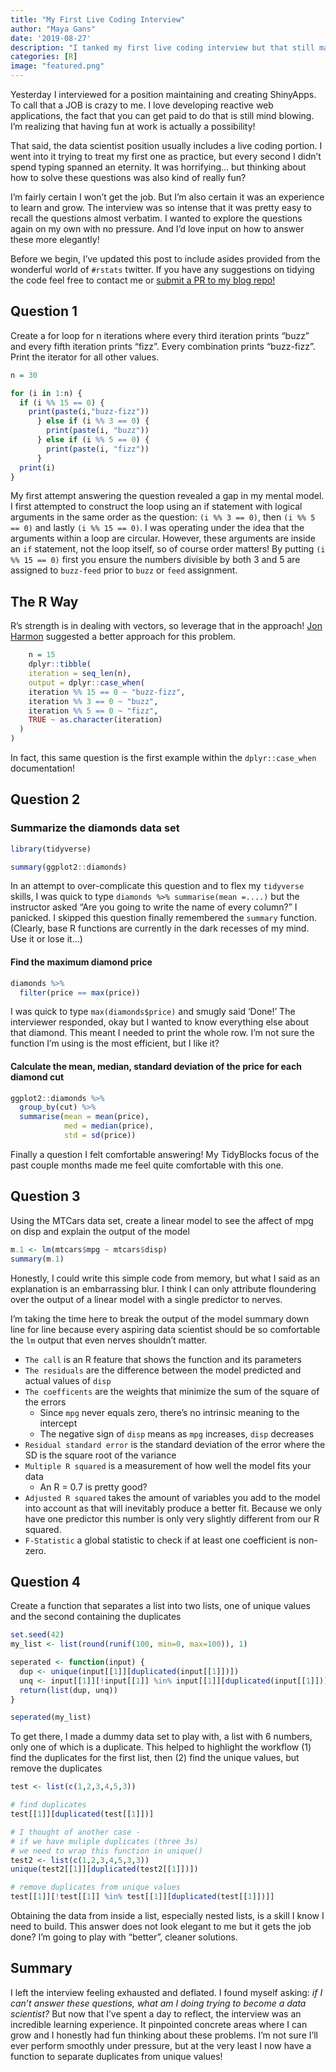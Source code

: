 ```yaml
---
title: "My First Live Coding Interview"
author: "Maya Gans"
date: '2019-08-27'
description: "I tanked my first live coding interview but that still made me want to find answers to all their questions"
categories: [R]
image: "featured.png"
---
```


Yesterday I interviewed for a position maintaining and creating ShinyApps. To call that a JOB is crazy to me. I love developing reactive web applications, the fact that you can get paid to do that is still mind blowing. I'm realizing that having fun at work is actually a possibility!

That said, the data scientist position usually includes a live coding portion. I went into it trying to treat my first one as practice, but every second I didn't spend typing spanned an eternity. It was horrifying... but thinking about how to solve these questions was also kind of really fun? 

I'm fairly certain I won't get the job. But I'm also certain it was an experience to learn and grow. The interview was so intense that it was pretty easy to recall the questions almost verbatim. I wanted to explore the questions again on my own with no pressure. And I'd love input on how to answer these more elegantly!

:::twitter
Before we begin, I've updated this post to include asides provided from the wonderful world of `#rstats` twitter. If you have any suggestions on tidying the code feel free to contact me or [submit a PR to my blog repo!](https://github.com/MayaGans/BayesianBabe/tree/master/content/post/2019-08-27-live-coding-interview)
:::

## Question 1

Create a for loop for n iterations where every third iteration prints "buzz" and every fifth iteration prints "fizz". Every combination prints "buzz-fizz". Print the iterator for all other values.

```r
n = 30

for (i in 1:n) {
  if (i %% 15 == 0) {
    print(paste(i,"buzz-fizz"))
      } else if (i %% 3 == 0) {
        print(paste(i, "buzz"))
      } else if (i %% 5 == 0) {
        print(paste(i, "fizz"))
      }
  print(i)
}
```

My first attempt answering the question revealed a gap in my mental model. I first attempted to construct the loop using an if statement with logical arguments in the same order as the question: `(i %% 3 == 0)`, then `(i %% 5 == 0)` and lastly `(i %% 15 == 0)`. I was operating under the idea that the arguments within a loop are circular. However, these arguments are inside an `if` statement, not the loop itself, so of course order matters! By putting `(i %% 15 == 0)` first you ensure the numbers divisible by both 3 and 5 are assigned to `buzz-feed` prior to `buzz` or `feed` assignment.

:::twitter
## The R Way
R's strength is in dealing with vectors, so leverage that in the approach! [Jon Harmon](https://twitter.com/JonTheGeek) suggested a better approach for this problem.
```r
    n = 15
    dplyr::tibble(
    iteration = seq_len(n),
    output = dplyr::case_when(
    iteration %% 15 == 0 ~ "buzz-fizz", 
    iteration %% 3 == 0 ~ "buzz",
    iteration %% 5 == 0 ~ "fizz",
    TRUE ~ as.character(iteration)
  )
)
```
In fact, this same question is the first example within the `dplyr::case_when` documentation!
:::

## Question 2

### Summarize the diamonds data set

```r
library(tidyverse)
```

```r
summary(ggplot2::diamonds)
```

In an attempt to over-complicate this question and to flex my `tidyverse` skills, I was quick to type `diamonds %>% summarise(mean =....)` but the instructor asked "Are you going to write the name of every column?" I panicked. I skipped this question finally remembered the `summary` function. (Clearly, base R functions are currently in the dark recesses of my mind. Use it or lose it...)

#### Find the maximum diamond price
```r
diamonds %>%
  filter(price == max(price))
```

I was quick to type `max(diamonds$price)` and smugly said 'Done!' The interviewer responded, okay but I wanted to know everything else about that diamond. This meant I needed to print the whole row. I'm not sure the function I'm using is the most efficient, but I like it?

#### Calculate the mean, median, standard deviation of the price for each diamond cut
```r
ggplot2::diamonds %>%
  group_by(cut) %>%
  summarise(mean = mean(price),
            med = median(price),
            std = sd(price))
```
Finally a question I felt comfortable answering! My TidyBlocks focus of the past couple months made me feel quite comfortable with this one.

## Question 3
Using the MTCars data set, create a linear model to see the affect of mpg on disp and explain the output of the model 
```r
m.1 <- lm(mtcars$mpg ~ mtcars$disp)
summary(m.1)
```

Honestly, I could write this simple code from memory, but what I said as an explanation is an embarrassing blur. I think I can only attribute floundering over the output of a linear model with a single predictor to nerves. 

I'm taking the time here to break the output of the model summary down line for line because every aspiring data scientist should be so comfortable the `lm` output that even nerves shouldn't matter.

* `The call` is an R feature that shows the function and its parameters
* `The residuals` are the difference between the model predicted and actual values of `disp`
* `The coefficents` are the weights that minimize the sum of the square of the errors
    * Since `mpg` never equals zero, there's no intrinsic meaning to the intercept
    * The negative sign of `disp` means as `mpg` increases, `disp` decreases
* `Residual standard error` is the standard deviation of the error where the SD is the square root of the variance 
* `Multiple R squared` is a measurement of how well the model fits your data
    * An R = 0.7 is pretty good?
* `Adjusted R squared` takes the amount of variables you add to the model into account as that will inevitably produce a better fit. Because we only have one predictor this number is only very slightly different from our R squared.
* `F-Statistic` a global statistic to check if at least one coefficient is non-zero.


## Question 4
Create a function that separates a list into two lists, one of unique values and the second containing the duplicates

```r
set.seed(42)
my_list <- list(round(runif(100, min=0, max=100)), 1)

seperated <- function(input) {
  dup <- unique(input[[1]][duplicated(input[[1]])])
  unq <- input[[1]][!input[[1]] %in% input[[1]][duplicated(input[[1]])]]
  return(list(dup, unq))
}

seperated(my_list)
```

To get there, I made a dummy data set to play with, a list with 6 numbers, only one of which is a duplicate. This helped to highlight the workflow (1) find the duplicates for the first list, then (2) find the unique values, but remove the duplicates

```r
test <- list(c(1,2,3,4,5,3))

# find duplicates
test[[1]][duplicated(test[[1]])]

# I thought of another case -
# if we have muliple duplicates (three 3s)
# we need to wrap this function in unique()
test2 <- list(c(1,2,3,4,5,3,3))
unique(test2[[1]][duplicated(test2[[1]])])

# remove duplicates from unique values
test[[1]][!test[[1]] %in% test[[1]][duplicated(test[[1]])]]
```

Obtaining the data from inside a list, especially nested lists, is a skill I know I need to build. This answer does not look elegant to me but it gets the job done? I'm going to play with "better", cleaner solutions.

## Summary

I left the interview feeling exhausted and deflated. I found myself asking: *if I can't answer these questions, what am I doing trying to become a data scientist?* But now that I've spent a day to reflect, the interview was an incredible learning experience. It pinpointed concrete areas where I can grow and I honestly had fun thinking about these problems. I'm not sure I'll ever perform smoothly under pressure, but at the very least I now have a function to separate duplicates from unique values!